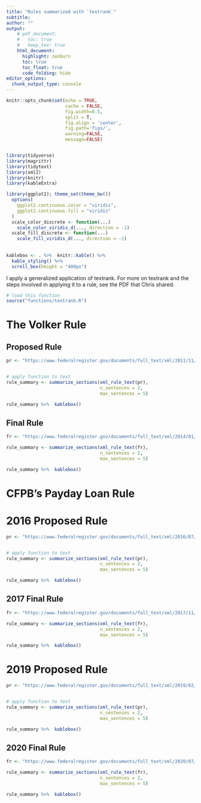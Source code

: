 ```yaml
---
title: "Rules summarized with `textrank`"
subtitle: 
author: ""
output:
    # pdf_document:
    #   toc: true
    #   keep_tex: true
    html_document:
      highlight: zenburn
      toc: true
      toc_float: true
      code_folding: hide
editor_options: 
  chunk_output_type: console
---
```



```r
knitr::opts_chunk$set(echo = TRUE, 
                      cache = FALSE, 
                      fig.width=8.5, 
                      split = T,
                      fig.align = 'center', 
                      fig.path='figs/',
                      warning=FALSE, 
                      message=FALSE)


library(tidyverse)
library(magrittr)
library(tidytext)
library(xml2)
library(knitr)
library(kableExtra)

library(ggplot2); theme_set(theme_bw())
  options(
    ggplot2.continuous.color = "viridis",
    ggplot2.continuous.fill = "viridis"
  )
  scale_color_discrete <- function(...)
    scale_color_viridis_d(..., direction = -1)
  scale_fill_discrete <- function(...)
    scale_fill_viridis_d(..., direction = -1)
  
  
kablebox <- . %>%  knitr::kable() %>% 
  kable_styling() %>% 
  scroll_box(height = "400px")
```

I apply a generalized application of textrank. For more on textrank and the steps involved in applying it to a rule, see the PDF that Chris shared. 

```r
# load this function 
source("functions/textrank.R")
```

# The Volker Rule 

## Proposed Rule
```r
pr <- "https://www.federalregister.gov/documents/full_text/xml/2011/11/07/2011-27184.xml"


# apply function to text 
rule_summary <- summarize_sections(xml_rule_text(pr), 
                                   n_sentences = 2,
                                   max_sentences = 5)

rule_summary %>%  kablebox()
```

## Final Rule
```r
fr <- "https://www.federalregister.gov/documents/full_text/xml/2014/01/31/2013-31511.xml"

rule_summary <- summarize_sections(xml_rule_text(fr), 
                                   n_sentences = 2,
                                   max_sentences = 5)

rule_summary %>%  kablebox()
```

# CFPB's Payday Loan Rule

# 2016 Proposed Rule
```r
pr <- "https://www.federalregister.gov/documents/full_text/xml/2016/07/22/2016-13490.xml"


# apply function to text 
rule_summary <- summarize_sections(xml_rule_text(pr), 
                                   n_sentences = 2,
                                   max_sentences = 5)

rule_summary %>%  kablebox()
```

## 2017 Final Rule
```r
fr <- "https://www.federalregister.gov/documents/full_text/xml/2017/11/17/2017-21808.xml"

rule_summary <- summarize_sections(xml_rule_text(fr), 
                                   n_sentences = 2,
                                   max_sentences = 5)

rule_summary %>%  kablebox()
```

# 2019 Proposed Rule
```r
pr <- "https://www.federalregister.gov/documents/full_text/xml/2019/02/14/2019-01906.xml"


# apply function to text 
rule_summary <- summarize_sections(xml_rule_text(pr), 
                                   n_sentences = 2,
                                   max_sentences = 5)

rule_summary %>%  kablebox()
```

## 2020 Final Rule
```r
fr <- "https://www.federalregister.gov/documents/full_text/xml/2020/07/22/2020-14935.xml"

rule_summary <- summarize_sections(xml_rule_text(fr), 
                                   n_sentences = 2,
                                   max_sentences = 5)

rule_summary %>%  kablebox()
```
